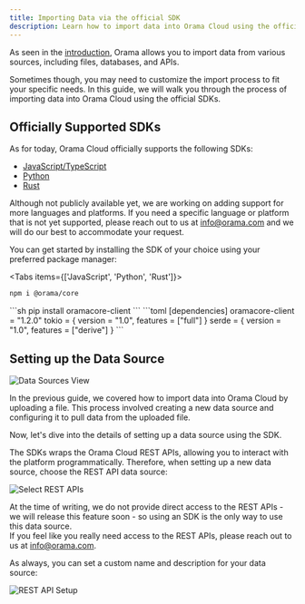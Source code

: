 ```yaml
---
title: Importing Data via the official SDK
description: Learn how to import data into Orama Cloud using the official SDK.
---
```


As seen in the [introduction](/docs/cloud/data-sources/about), Orama allows you to import data from various sources, including files, databases, and APIs.

Sometimes though, you may need to customize the import process to fit your specific needs. In this guide, we will walk you through the process of importing data into Orama Cloud using the official SDKs.

## Officially Supported SDKs

As for today, Orama Cloud officially supports the following SDKs:

- [JavaScript/TypeScript](https://github.com/oramasearch/oramacore-client-javascript)
- [Python](https://github.com/oramasearch/oramacore-client-python)
- [Rust](https://github.com/oramasearch/oramacore-client-rust)

Although not publicly available yet, we are working on adding support for more languages and platforms. If you need a specific language or platform that is not yet supported, please reach out to us at [info@orama.com](mailto:info@orama.com) and we will do our best to accommodate your request.

You can get started by installing the SDK of your choice using your preferred package manager:

<Tabs items={['JavaScript', 'Python', 'Rust']}>
  <Tab value="Javascript">
  ```sh
  npm i @orama/core
  ```
  </Tab>
  <Tab value="Python">
  ```sh
  pip install oramacore-client
  ```
  </Tab>
  <Tab value="Rust">
  ```toml
  [dependencies]
  oramacore-client = "1.2.0"
  tokio = { version = "1.0", features = ["full"] }
  serde = { version = "1.0", features = ["derive"] }
  ```
  </Tab>
</Tabs>

## Setting up the Data Source

![Data Sources View](/docs/cloud/data-sources/data-sources-view.png)

In the previous guide, we covered how to import data into Orama Cloud by uploading a file. This process involved creating a new data source and configuring it to pull data from the uploaded file.

Now, let's dive into the details of setting up a data source using the SDK.

The SDKs wraps the Orama Cloud REST APIs, allowing you to interact with the platform programmatically. Therefore, when setting up a new data source, choose the REST API data source:

![Select REST APIs](/docs/cloud/data-sources/choose-rest-apis.png)

At the time of writing, we do not provide direct access to the REST APIs - we will release this feature soon - so using an SDK is the only way to use this data source. \
If you feel like you really need access to the REST APIs, please reach out to us at [info@orama.com](mailto:info@orama.com).

As always, you can set a custom name and description for your data source:

![REST API Setup](/docs/cloud/data-sources/rest-api-setup.png)

